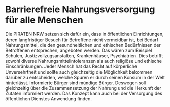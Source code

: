 = Barrierefreie Nahrungsversorgung für alle Menschen =

Die PIRATEN NRW setzen sich dafür ein, dass in öffentlichen Einrichtungen, deren langfristiger Besuch für Betroffene nicht vermeidbar ist, bei Bedarf Nahrungsmittel, die den gesundheitlichen und ethischen Bedürfnissen der Betroffenen entsprechen, angeboten werden. Das wären zum Beispiel Schulen, Justizvollzugsanstalten, Krankenhäuser, Psychiatrien. Dies betrifft sowohl diverse Nahrungsmittelintoleranzen als auch religiöse und ethische Einschränkungen. Jeder Mensch hat das Recht auf körperliche Unversehrtheit und sollte auch gleichzeitig die Möglichkeit bekommen darüber zu entscheiden, welche Spuren er durch seinen Konsum in der Welt hinterlässt. Informierte Bürger sind mündige Bürger. Deswegen soll gleichzeitig über die Zusammensetzung der Nahrung und die Herkunft der Zutaten informiert werden. Das Konzept kann auch bei der Versorgung des öffentlichen Dienstes Anwendung finden.
